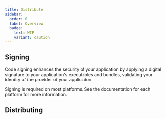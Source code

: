 ```yaml
---
title: Distribute
sidebar:
  order: 0
  label: Overview
  badge:
    text: WIP
    variant: caution
---
```



## Signing

Code signing enhances the security of your application by applying a digital signature to your
application's executables and bundles, validating your identity of the provider of your application.

Signing is required on most platforms. See the documentation for each platform for more information.

<CardGrid>
  <LinkCard
    title="macOS"
    href="/distribute/signing/ios"
    description="Code signing and notarization for macOS apps"
  />
  <LinkCard
    title="Windows"
    href="/distribute/signing/ios"
    description="Code signing Windows installers"
  />
  <LinkCard
    title="Linux"
    href="/distribute/signing/ios"
    description="Code signing Linux packages"
  />
  <LinkCard
    title="Android"
    href="/distribute/signing/android"
    description="Code signing for Android"
  />
  <LinkCard
    title="iOS"
    href="/distribute/signing/ios"
    description="Code signing for iOS"
  />
</CardGrid>

## Distributing

<CardGrid>
  <LinkCard
    title="App Store"
    href="/distribute/app-store"
    description="Distribute iOS and macOS apps to the App Store"
  />
  <LinkCard
    title="AUR"
    href="/distribute/aur"
    description="Distribute using the Arch User Repository"
  />
  <LinkCard
    title="CrabNebula Cloud"
    href="/distribute/crabnebula-cloud"
    description="Distribute your app using CrabNebula"
  />
  <LinkCard
    title="DMG"
    href="/distribute/dmg/"
    description="Distribute macOS apps as Apple Disk Images"
  />
  <LinkCard
    title="Flathub"
    href="/distribute/flatpak/"
    description="Distribute as a Flatpak"
  />
  <LinkCard
    title="App Bundle"
    href="/distribute/macos-application-bundle/"
    description="Distribute macOS apps as an App Bundle"
  />
  <LinkCard
    title="Microsoft Store"
    href="/distribute/microsoft-store"
    description="Distribute Windows apps to the Microsoft Store"
  />
  <LinkCard
    title="RPM"
    href="/distribute/rpm"
    description="Distribute as an RPM package"
  />
  <LinkCard
    title="Snapcraft"
    href="/distribute/snapcraft/"
    description="Distribute on Snapcraft.io"
  />
  <LinkCard
    title="Windows Installer"
    href="/distribute/windows-installer"
    description="Distribute installers for Windows"
  />
</CardGrid>


<Stub />
